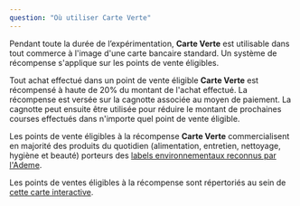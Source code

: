 ```yaml
---
question: "Où utiliser Carte Verte"
---
```


Pendant toute la durée de l’expérimentation, **Carte Verte** est utilisable dans tout commerce à l'image d'une carte bancaire standard. Un système de récompense s'applique sur les points de vente éligibles.

Tout achat effectué dans un point de vente éligible **Carte Verte** est récompensé à haute de 20% du montant de l'achat effectué. La récompense est versée sur la cagnotte associée au moyen de paiement. La cagnotte peut ensuite être utilisée pour réduire le montant de prochaines courses effectués dans n'importe quel point de vente éligible.

Les points de vente éligibles à la récompense **Carte Verte** commercialisent en majorité des produits du quotidien (alimentation, entretien, nettoyage, hygiène et beauté) porteurs des [labels environnementaux reconnus par l'Ademe](https://agirpourlatransition.ademe.fr/particuliers/labels-environnementaux).

Les points de ventes éligibles à la récompense sont répertoriés au sein de [cette carte interactive](https://umap.incubateur.anct.gouv.fr/en/map/carte-verte-magasins-eligibles_296).
